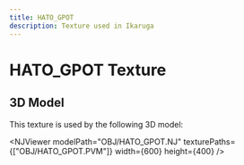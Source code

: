 ```yaml
---
title: HATO_GPOT
description: Texture used in Ikaruga
---
```



# HATO_GPOT Texture

<PVMViewer
  client:load
  filePath="OBJ/HATO_GPOT.PVM"
/>


## 3D Model

This texture is used by the following 3D model:

<NJViewer 
  modelPath="OBJ/HATO_GPOT.NJ" 
  texturePaths={["OBJ/HATO_GPOT.PVM"]}
  width={600}
  height={400}
/>

